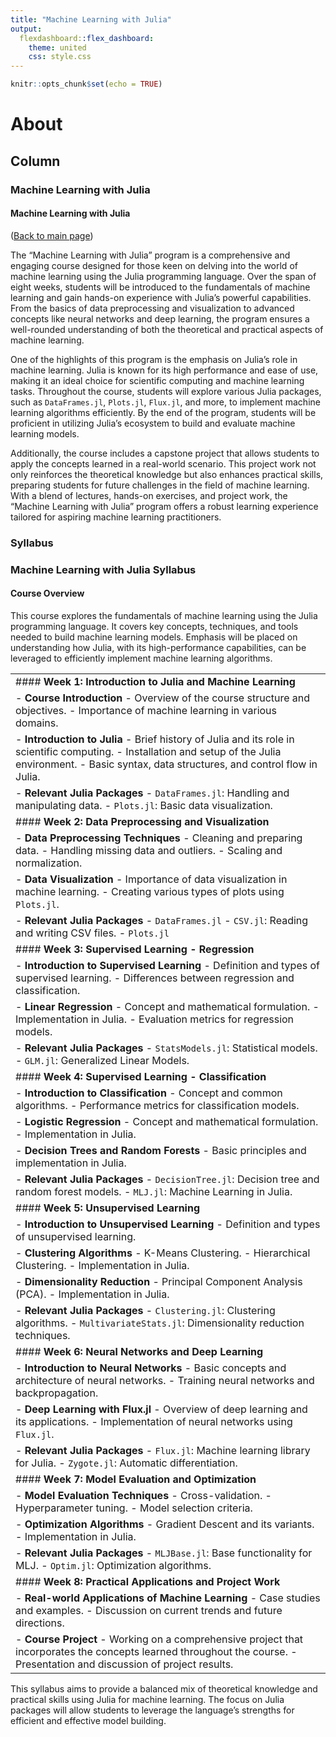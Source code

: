 ```yaml
---
title: "Machine Learning with Julia"
output: 
  flexdashboard::flex_dashboard:
    theme: united
    css: style.css
---
```


```r
knitr::opts_chunk$set(echo = TRUE)

```


About {data-navmenu="About"}
=====================================

Column {.tabset}
--------------------

### Machine Learning with Julia

#### Machine Learning with Julia

(<a href="juliaworkshop.github.io/index.html">Back to main page</a>)

The "Machine Learning with Julia" program is a comprehensive and engaging course designed for those keen on delving into the world of machine learning using the Julia programming language. Over the span of eight weeks, students will be introduced to the fundamentals of machine learning and gain hands-on experience with Julia's powerful capabilities. From the basics of data preprocessing and visualization to advanced concepts like neural networks and deep learning, the program ensures a well-rounded understanding of both the theoretical and practical aspects of machine learning.

One of the highlights of this program is the emphasis on Julia's role in machine learning. Julia is known for its high performance and ease of use, making it an ideal choice for scientific computing and machine learning tasks. Throughout the course, students will explore various Julia packages, such as `DataFrames.jl`, `Plots.jl`, `Flux.jl`, and more, to implement machine learning algorithms efficiently. By the end of the program, students will be proficient in utilizing Julia's ecosystem to build and evaluate machine learning models.

Additionally, the course includes a capstone project that allows students to apply the concepts learned in a real-world scenario. This project work not only reinforces the theoretical knowledge but also enhances practical skills, preparing students for future challenges in the field of machine learning. With a blend of lectures, hands-on exercises, and project work, the "Machine Learning with Julia" program offers a robust learning experience tailored for aspiring machine learning practitioners.

### Syllabus

<h3>Machine Learning with Julia Syllabus</h3>

#### **Course Overview**

This course explores the fundamentals of machine learning using the Julia programming language. It covers key concepts, techniques, and tools needed to build machine learning models. Emphasis will be placed on understanding how Julia, with its high-performance capabilities, can be leveraged to efficiently implement machine learning algorithms.

--------------------------------------------------------------------------------------------------------------
#### **Week 1: Introduction to Julia and Machine Learning**

- **Course Introduction**
  - Overview of the course structure and objectives.
  - Importance of machine learning in various domains.

- **Introduction to Julia**
  - Brief history of Julia and its role in scientific computing.
  - Installation and setup of the Julia environment.
  - Basic syntax, data structures, and control flow in Julia.

- **Relevant Julia Packages**
  - `DataFrames.jl`: Handling and manipulating data.
  - `Plots.jl`: Basic data visualization.

#### **Week 2: Data Preprocessing and Visualization**

- **Data Preprocessing Techniques**
  - Cleaning and preparing data.
  - Handling missing data and outliers.
  - Scaling and normalization.

- **Data Visualization**
  - Importance of data visualization in machine learning.
  - Creating various types of plots using `Plots.jl`.

- **Relevant Julia Packages**
  - `DataFrames.jl`
  - `CSV.jl`: Reading and writing CSV files.
  - `Plots.jl`

#### **Week 3: Supervised Learning - Regression**

- **Introduction to Supervised Learning**
  - Definition and types of supervised learning.
  - Differences between regression and classification.

- **Linear Regression**
  - Concept and mathematical formulation.
  - Implementation in Julia.
  - Evaluation metrics for regression models.

- **Relevant Julia Packages**
  - `StatsModels.jl`: Statistical models.
  - `GLM.jl`: Generalized Linear Models.

#### **Week 4: Supervised Learning - Classification**

- **Introduction to Classification**
  - Concept and common algorithms.
  - Performance metrics for classification models.

- **Logistic Regression**
  - Concept and mathematical formulation.
  - Implementation in Julia.

- **Decision Trees and Random Forests**
  - Basic principles and implementation in Julia.

- **Relevant Julia Packages**
  - `DecisionTree.jl`: Decision tree and random forest models.
  - `MLJ.jl`: Machine Learning in Julia.

#### **Week 5: Unsupervised Learning**

- **Introduction to Unsupervised Learning**
  - Definition and types of unsupervised learning.

- **Clustering Algorithms**
  - K-Means Clustering.
  - Hierarchical Clustering.
  - Implementation in Julia.

- **Dimensionality Reduction**
  - Principal Component Analysis (PCA).
  - Implementation in Julia.

- **Relevant Julia Packages**
  - `Clustering.jl`: Clustering algorithms.
  - `MultivariateStats.jl`: Dimensionality reduction techniques.

#### **Week 6: Neural Networks and Deep Learning**

- **Introduction to Neural Networks**
  - Basic concepts and architecture of neural networks.
  - Training neural networks and backpropagation.

- **Deep Learning with Flux.jl**
  - Overview of deep learning and its applications.
  - Implementation of neural networks using `Flux.jl`.

- **Relevant Julia Packages**
  - `Flux.jl`: Machine learning library for Julia.
  - `Zygote.jl`: Automatic differentiation.

#### **Week 7: Model Evaluation and Optimization**

- **Model Evaluation Techniques**
  - Cross-validation.
  - Hyperparameter tuning.
  - Model selection criteria.

- **Optimization Algorithms**
  - Gradient Descent and its variants.
  - Implementation in Julia.

- **Relevant Julia Packages**
  - `MLJBase.jl`: Base functionality for MLJ.
  - `Optim.jl`: Optimization algorithms.

#### **Week 8: Practical Applications and Project Work**

- **Real-world Applications of Machine Learning**
  - Case studies and examples.
  - Discussion on current trends and future directions.

- **Course Project**
  - Working on a comprehensive project that incorporates the concepts learned throughout the course.
  - Presentation and discussion of project results.

---

This syllabus aims to provide a balanced mix of theoretical knowledge and practical skills using Julia for machine learning. The focus on Julia packages will allow students to leverage the language’s strengths for efficient and effective model building.

